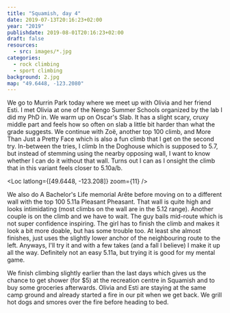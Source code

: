 ```yaml
---
title: "Squamish, day 4"
date: 2019-07-13T20:16:23+02:00
year: "2019"
publishdate: 2019-08-01T20:16:23+02:00
draft: false
resources:
  - src: images/*.jpg
categories:
  - rock climbing
  - sport climbing
background: 2.jpg
map: "49.6448, -123.2080"
---
```


We go to Murrin Park today where we meet up with Olivia and her friend Esti.
I met Olivia at one of the Nengo Summer Schools organized by the lab I did my
PhD in. We warm up on Oscar's Slab. It has a slight scary, cruxy middle part and
feels how so often on slab a little bit harder than what the grade suggests. We
continue with Zoë, another top 100 climb, and More Than Just a Pretty Face which
is also a fun climb that I get on the second try. In-between the tries, I climb
In the Doghouse which is supposed to 5.7, but instead of stemming using the
nearby opposing wall, I want to know whether I can do it without that wall.
Turns out I can as I onsight the climb that in this variant feels closer to
5.10a/b.

<Loc latlong={[49.6448, -123.208]} zoom={11} />

<Gallery>
  <Rimg src="2.jpg" caption="In the Doghouse (5.7)" />
  <Rimg src="3.jpg" alt="In the Doghouse (5.7)" />
  <Rimg src="4.jpg" alt="In the Doghouse (5.7)" />
</Gallery>

We also do A Bachelor's Life memorial Arête before moving on to a different wall
with the top 100 5.11a Pleasant Pheasant. That wall is quite high and looks
intimidating (most climbs on the wall are in the 5.12 range). Another couple is
on the climb and we have to wait. The guy bails mid-route which is not super
confidence inspiring. The girl has to finish the climb and makes it look a bit
more doable, but has some trouble too. At least she almost finishes, just uses
the slightly lower anchor of the neighbouring route to the left. Anyways, I'll
try it and with a few takes (and a fall I believe) I make it up all the way.
Definitely not an easy 5.11a, but trying it is good for my mental game.

<Gallery>
  <Rimg src="7.jpg" caption="More Than Just a Pretty Face (5.11a)" />
  <Rimg src="8.jpg" alt="More Than Just a Pretty Face (5.11a)" />
  <Rimg src="5.jpg" alt="More Than Just a Pretty Face (5.11a)" />
  <Rimg src="9.jpg" alt="More Than Just a Pretty Face (5.11a)" />
  <Rimg src="11.jpg" alt="More Than Just a Pretty Face (5.11a)" />
</Gallery>

We finish climbing slightly earlier than the last days which gives us the chance
to get shower (for \$5) at the recreation centre in Squamish and to buy some
groceries afterwards. Olivia and Esti are staying at the same camp ground and
already started a fire in our pit when we get back. We grill hot dogs and smores
over the fire before heading to bed.

<Rimg src="6.jpg" caption="Olivia's hilarious onesie" />

<Nextday />
